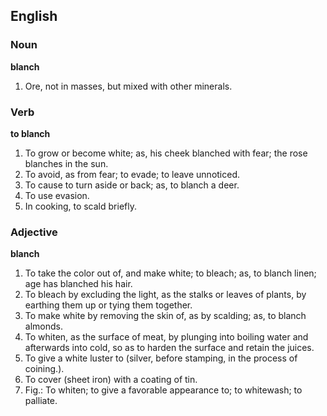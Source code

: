 ==English==

===Noun===

'''blanch'''

#Ore, not in masses, but mixed with other minerals.

===Verb===

'''to blanch'''

#To grow or become white; as, his cheek blanched with fear; the rose blanches in the sun.
#To avoid, as from fear; to evade; to leave unnoticed.
#To cause to turn aside or back; as, to blanch a deer.
#To use evasion.
#In cooking, to scald briefly.

===Adjective===

'''blanch'''

#To take the color out of, and make white; to bleach; as, to blanch linen; age has blanched his hair.
#To bleach by excluding the light, as the stalks or leaves of plants, by earthing them up or tying them together.
#To make white by removing the skin of, as by scalding; as, to blanch almonds.
#To whiten, as the surface of meat, by plunging into boiling water and afterwards into cold, so as to harden the surface and retain the juices.
#To give a white luster to (silver, before stamping, in the process of coining.).
#To cover (sheet iron) with a coating of tin.
#Fig.: To whiten; to give a favorable appearance to; to whitewash; to palliate.